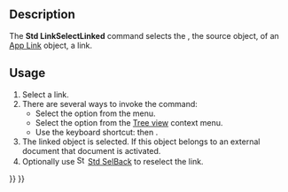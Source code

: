 <languages/>
<translate>

<!--T:1-->
{{Docnav
|[[Std_DockOverlayToggleBottom|DockOverlayToggleBottom]]
|[[Std_LinkSelectLinkedFinal|LinkSelectLinkedFinal]]
|[[Std_View_Menu|Std View Menu]]
|IconL=Std_DockOverlayToggleBottom.svg
|IconR=Std_LinkSelectLinkedFinal.svg
|IconC=Freecad.svg
}}

<!--T:2-->
{{GuiCommand
|Name=Std LinkSelectLinked
|MenuLocation=View → Link navigation → Go to linked object
|Workbenches=All
|Shortcut={{KEY|S}} {{KEY|G}}
|Version=0.19
|SeeAlso=[[Std_LinkSelectLinkedFinal|Std LinkSelectLinkedFinal]], [[Std_LinkSelectAllLinks|Std LinkSelectAllLinks]]
}}

== Description == <!--T:3-->

<!--T:4-->
The '''Std LinkSelectLinked''' command selects the {{PropertyData|Linked Object}}, the source object, of an [[App_Link|App Link]] object, a link.

== Usage == <!--T:5-->

<!--T:6-->
# Select a link.
# There are several ways to invoke the command:
#* Select the {{MenuCommand|View → Link navigation → [[Image:Std_LinkSelectLinked.svg|16px]] Go to linked object}} option from the menu.
#* Select the {{MenuCommand|Link actions → [[Image:Std_LinkSelectLinked.svg|16px]] Go to linked object}} option from the [[Tree_view|Tree view]] context menu.
#* Use the keyboard shortcut: {{KEY|S}} then {{KEY|G}}.
# The linked object is selected. If this object belongs to an external document that document is activated.
# Optionally use [[Image:Std_SelBack.svg|16px]] [[Std_SelBack|Std SelBack]] to reselect the link.


<!--T:7-->
{{Docnav
|[[Std_DockOverlayToggleBottom|DockOverlayToggleBottom]]
|[[Std_LinkSelectLinkedFinal|LinkSelectLinkedFinal]]
|[[Std_View_Menu|Std View Menu]]
|IconL=Std_DockOverlayToggleBottom.svg
|IconR=Std_LinkSelectLinkedFinal.svg
|IconC=Freecad.svg
}}

</translate>
{{Std_Base_navi{{#translation:}}}}
{{Userdocnavi{{#translation:}}}}